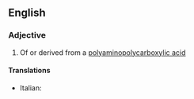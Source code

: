 ==English==

===Adjective===
{{en-adj|-}}

# {{chemistry}} Of or derived from a [[polyaminopolycarboxylic acid]]

====Translations====
{{trans-top|derived from a polyaminopolycarboxylic acid}}
* Italian: {{t-|it|poliamminopolicarbossilico}}
{{trans-mid}}
{{trans-bottom}}